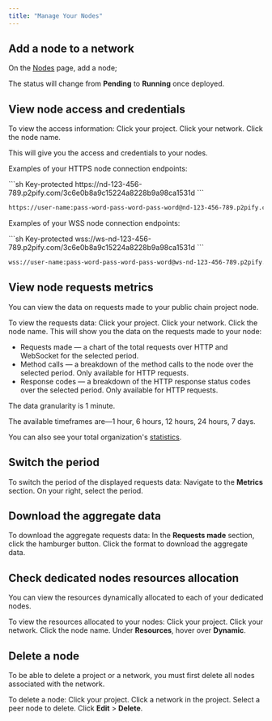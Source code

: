 ```yaml
---
title: "Manage Your Nodes"
---
```


## Add a node to a network

On the [Nodes](https://console.chainstack.com/nodes) page, add a node;

The status will change from **Pending** to **Running** once deployed.

## View node access and credentials

To view the access information:
<Steps>
  <Step>
    Click your project.
  </Step>
  <Step>
    Click your network.
  </Step>
  <Step>
    Click the node name.
  </Step>
</Steps>

This will give you the access and credentials to your nodes.

Examples of your HTTPS node connection endpoints:

<CodeGroup>
  ```sh Key-protected
  https://nd-123-456-789.p2pify.com/3c6e0b8a9c15224a8228b9a98ca1531d
  ```

  ```sh Password-protected
  https://user-name:pass-word-pass-word-pass-word@nd-123-456-789.p2pify.com
  ```
</CodeGroup>

Examples of your WSS node connection endpoints:

<CodeGroup>
  ```sh Key-protected
  wss://ws-nd-123-456-789.p2pify.com/3c6e0b8a9c15224a8228b9a98ca1531d
  ```

  ```sh Password-protected
  wss://user-name:pass-word-pass-word-pass-word@ws-nd-123-456-789.p2pify.com
  ```
</CodeGroup>

## View node requests metrics

You can view the data on requests made to your public chain project node.

To view the requests data:
<Steps>
  <Step>
    Click your project.
  </Step>
  <Step>
    Click your network.
  </Step>
  <Step>
    Click the node name.
  </Step>
</Steps>
This will show you the data on the requests made to your node:

* Requests made — a chart of the total requests over HTTP and WebSocket for the selected period.
* Method calls — a breakdown of the method calls to the node over the selected period. Only available for HTTP requests.
* Response codes — a breakdown of the HTTP response status codes over the selected period. Only available for HTTP requests.

The data granularity is 1 minute.

The available timeframes are—1 hour, 6 hours, 12 hours, 24 hours, 7 days.

You can also see your total organization's [statistics](/docs/see-statistics).

## Switch the period

To switch the period of the displayed requests data:
<Steps>
  <Step>
    Navigate to the **Metrics** section.
  </Step>
  <Step>
    On your right, select the period.
  </Step>
</Steps>

## Download the aggregate data

To download the aggregate requests data:
<Steps>
  <Step>
    In the **Requests made** section, click the hamburger button.
  </Step>
  <Step>
    Click the format to download the aggregate data.
  </Step>
</Steps>

## Check dedicated nodes resources allocation

You can view the resources dynamically allocated to each of your dedicated nodes.

To view the resources allocated to your nodes:
<Steps>
  <Step>
    Click your project.
  </Step>
  <Step>
    Click your network.
  </Step>
  <Step>
    Click the node name.
  </Step>
  <Step>
    Under **Resources**, hover over **Dynamic**.
  </Step>
</Steps>

## Delete a node

<Warning>
  To be able to delete a project or a network, you must first delete all nodes associated with the network.
</Warning>

To delete a node:
<Steps>
  <Step>
    Click your project.
  </Step>
  <Step>
    Click a network in the project.
  </Step>
  <Step>
    Select a peer node to delete. Click **Edit** > **Delete**.
  </Step>
</Steps>
